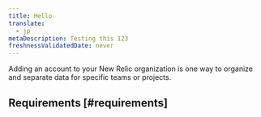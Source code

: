 ```yaml
---
title: Hello
translate:
  - jp
metaDescription: Testing this 123
freshnessValidatedDate: never
---
```


Adding an account to your New Relic organization is one way to organize and separate data for specific teams or projects. 

## Requirements [#requirements]
